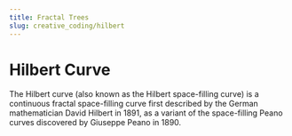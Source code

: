 ```yaml
---
title: Fractal Trees
slug: creative_coding/hilbert
---
```



# Hilbert Curve

<Suspense>
  <Preview />
</Suspense>

The Hilbert curve (also known as the Hilbert space-filling curve) is a continuous fractal space-filling curve first described by the German mathematician David Hilbert in 1891, as a variant of the space-filling Peano curves discovered by Giuseppe Peano in 1890.
